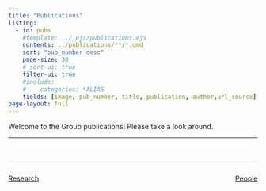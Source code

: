 ```yaml
---
title: "Publications"
listing:
  - id: pubs
    #template: ../_ejs/publications.ejs
    contents: ../publications/**/*.qmd
    sort: "pub_number desc"
    page-size: 30
    # sort-ui: true
    filter-ui: true
    #include:
    #    categories: *ALIAS
    fields: [image, pub_number, title, publication, author,url_source]
page-layout: full
---
```


Welcome to the Group publications! Please take a look around. 

<hr>

:::{#pubs}
:::

```{=html}
<div style="display: flex; justify-content: space-between; margin-top: 3rem; padding: 1.5rem 0; border-top: 1px solid #dee2e6;">
  <div>
    <a href="../research/index.html" class="btn btn-outline-primary"><i class="bi bi-arrow-left"></i> Research</a>
  </div>
  <div>
    <a href="../people/index.html" class="btn btn-outline-primary">People <i class="bi bi-arrow-right"></i></a>
  </div>
</div>
```